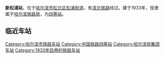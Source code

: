 {{Infobox China railway station 
|车站名称 = 新松浦站
|车站名称拼音 = Xinsongpu
|电报码 = XOB
|拼音码 = XSP
|车站位置 = [[黑龙江省|黑龙江省]][[哈尔滨市|哈尔滨市]][[松北区|松北区]][[松浦街道|松浦街道]]
|线路 = [[滨北铁路|滨北铁路]]
|归属 = [[哈尔滨铁路局|哈尔滨铁路局]]
|车站等级 = [[四等站_(中铁)|四等站]]
}}
'''新松浦站'''，位于[[哈尔滨市|哈尔滨市]][[松北区|松北区]][[松浦街道|松浦街道]]。有[[滨北铁路|滨北铁路]]经过。建于1933年，现隶属于[[哈尔滨铁路局|哈尔滨铁路局]]，为[[四等站_(中铁)|四等站]]。

==临近车站==
{{start rail box|[[中国铁路|中国铁路]]}}
{{s-inop|[[太平桥站_(铁路)|太平桥站]]}}
{{s-line|[[滨北铁路|滨北铁路]]}}
{{s-inop|[[徐家站|徐家站]]}}
{{end box}}

{{滨北铁路}}

[[Category:哈尔滨市铁路车站|Category:哈尔滨市铁路车站]]
[[Category:中国铁路四等站|Category:中国铁路四等站]]
[[Category:哈尔滨局集团车站|Category:哈尔滨局集团车站]]
[[Category:1933年启用的铁路车站|Category:1933年启用的铁路车站]]

{{China-rail-stub}}